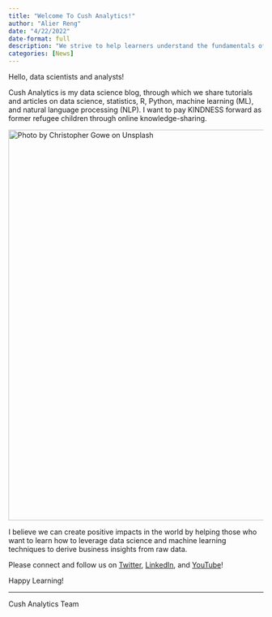 ```yaml
---
title: "Welcome To Cush Analytics!"
author: "Alier Reng"
date: "4/22/2022"
date-format: full
description: "We strive to help learners understand the fundamentals of data science using real-world datasets."
categories: [News]
---
```


Hello, data scientists and analysts!

Cush Analytics is my data science blog, through which we share tutorials and articles on data science, statistics, R, Python, machine learning (ML), and natural language processing (NLP).
I want to pay KINDNESS forward as former refugee children through online knowledge-sharing.

[![Photo by Christopher Gowe on Unsplash](/images/banner-1.jpg){width="770"}](https://unsplash.com/photos/vjMgqUkS8q8)

I believe we can create positive impacts in the world by helping those who want to learn how to leverage data science and machine learning techniques to derive business insights from raw data.

Please connect and follow us on [Twitter](https://twitter.com/tongakuot), [LinkedIn](https://www.linkedin.com/in/tongakuot/), and [YouTube](https://www.youtube.com/channel/UCWmRRNbHLNtbb13Hi1ucsFA)!

Happy Learning!

------------------------------------------------------------------------

Cush Analytics Team

